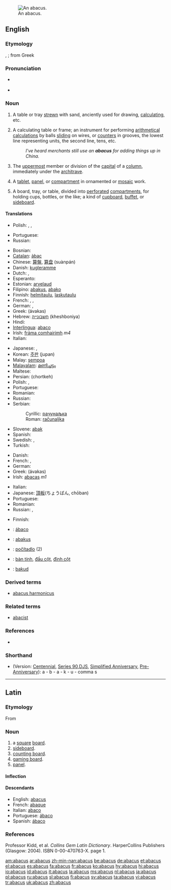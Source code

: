 {{wikisource1911Enc|Abacus}}
[[Image:Boulier1.JPG|thumb|An abacus.]]
==English==

===Etymology===
{{L.}} {{term|abacus|lang=la}}, {{term|abax|lang=la}}; from Greek {{term|sc=polytonic|ἄβαξ|tr='a`bax}}

===Pronunciation===
* {{a|RP}} {{IPA|/ˈæbəkəs/}}
*{{audio|en-us-abacus.ogg|Audio (US)}}

===Noun===
{{en-noun|pl=abacuses|pl2=abaci}} {{i|considered pedantic}}

# {{obsolete}} A table or tray [[strewn]] with sand, anciently used for drawing, [[calculating]], etc.
# A calculating table or frame; an instrument for performing [[arithmetical]] [[calculations]] by balls [[sliding]] on wires, or [[counters]] in grooves, the lowest line representing units, the second line, tens, etc.
#:''I've heard merchants still use an '''abacus''' for adding things up in China.''
# {{architecture}} The [[uppermost]] member or division of the [[capital]] of a [[column]], immediately under the [[architrave]].
# {{archaic}} A [[tablet]], [[panel]], or [[compartment]] in ornamented or [[mosaic]] work.
# A board, tray, or table, divided into [[perforated]] [[compartments]], for holding cups, bottles, or the like; a kind of [[cupboard]], [[buffet]], or [[sideboard]].

====Translations====
{{trans-top|obsolete: tray of sand for calculating}}
* Polish: {{t+|pl|abakus|m}}, {{t|pl|abak|m}}, {{t|pl|liczydło|n}}
{{trans-mid}}
* Portuguese: {{t+|pt|ábaco|m}}
*Russian: {{t|ru|абак|m|tr=abák}}
{{trans-bottom}}

{{trans-top|calculating frame}}
* Bosnian: {{t-|bs|računaljka|f}}
*[[Catalan]]: [[àbac]]
*Chinese: [[算盤]], [[算盘]] (suànpán)
*Danish: [[kugleramme]]
* Dutch: {{t|nl|telraam|n}}, {{t+|nl|abacus|m}}
* Esperanto: {{t+|eo|abako|xs=Esperanto}}
*Estonian: [[arvelaud]]
*Filipino: [[abakus]], [[abako]]
*Finnish: [[helmitaulu]], [[laskutaulu]]
* French: {{t+|fr|abaque|m}}, {{t|fr|boulier|m}}, {{t|fr|boulier compteur|m}}
* German: {{t+|de|Abakus|m}}, {{t|de|Rechenbrett|n}}
*Greek: {{t|el|άβακας|m|}} (ávakas)
*Hebrew: [[חשבונייה]] (kheshboniya) {{f}}
* Hindi: {{t|hi|गिनतारा|m|xs=Hindi}}
*[[Interlingua]]: [[abaco#Interlingua|abaco]]
*Irish: [[fráma comhairimh]] ''m4''
* Italian: {{t+|it|abaco|m}}
{{trans-mid}}
* Japanese: {{t-|ja|算盤}}, {{t-|ja|そろばん|tr=soroban}}
*Korean: [[주판]] (jupan)
*Malay: [[sempoa]]
*[[Malayalam]]: [[മണിച്ചട്ടം]]
* Maltese: {{t-|mt|abaku|m|xs=Maltese}}
*Persian: {{FAchar|[[چرتکه]]}} (chortkeh)
* Polish: {{t|pl|liczydło|n}}, {{t+|pl|abakus|m}}
* Portuguese: {{t+|pt|ábaco|m}}
* Romanian: {{t+|ro|abac|n}}
*Russian: {{t|ru|счёты|mpl|tr=š'óty}}
*Serbian:
*:Cyrillic: [[рачунаљка]] {{f}}
*:Roman: [[računaljka]] {{f}}
*Slovene: [[abak]] {{m}}
*Spanish: {{t+|es|ábaco|m}}
* Swedish: {{t|sv|kulram|c}}, {{t+|sv|abakus}}
* Turkish: {{t-|tr|abaküs}}
{{trans-bottom}}

{{trans-top|uppermost member of the capital of a column}}
* Danish: {{t-|da|abacus}}
* French: {{t+|fr|abaque|f}}, {{t|fr|tailloir|m}}
* German: {{t|de|Kapitelldeckplatte|f}}
*Greek: {{t|el|άβακας|m|}} (ávakas)
*Irish: [[abacas]] ''m1''
{{trans-mid}}
* Italian: {{t+|it|abaco|m}}
*Japanese: [[頂板]](ちょうばん, chōban)
* Portuguese: {{t+|pt|ábaco|m}}
* Romanian: {{t+|ro|abacă|f}}
* Russian: {{t|ru|абак|m|tr=abák}}, {{t|ru|абака|f|tr=abáka}}
{{trans-bottom}}

{{trans-top|tablet/panel/compartment in ornamented mosaic work}}
* Finnish: {{t|fi|katelaatta}}
{{trans-mid}}
{{trans-bottom}}

{{trans-top|board for holding cups, etc}}
{{trans-mid}}
{{trans-bottom}}

{{checktrans-top}}
*{{ttbc|Galician|[[Galician]]}}: [[ábaco]]
*{{ttbc|Indonesian}}: [[abakus]]
*{{ttbc|Slovak}}: [[počítadlo]] {{n}} (2)
*{{ttbc|Vietnamese}}: [[bàn tính]], [[đầu cột]], [[đỉnh cột]]
*{{ttbc|Volapük|[[Volapük]]}}: [[bakud]]
{{trans-bottom}}

===Derived terms===
*[[abacus harmonicus]]

===Related terms===
*[[abacist]]

===References===
*{{R:Webster 1913}}

===Shorthand===
*(Version: [[w:Gregg Shorthand#Centennial Gregg Shorthand|Centennial]], [[w:Gregg _Shorthand#Series 90 Gregg Shorthand|Series 90]],[[w:Gregg Shorthand#Diamond Jubilee Gregg Shorthand|DJS]], [[w:Gregg Shorthand#Simplified Gregg Shorthand|Simplified]],[[w:Gregg Shorthand#Anniversary Gregg Shorthand|Anniversary]], [[w:Gregg Shorthand#Pre-Anniversary Gregg Shorthand|Pre-Anniversary]]): a - b - a - k - u - comma s

----

==Latin==

===Etymology===
From {{AGr.|la}} {{term|sc=polytonic|ἄβαξ|tr=abax||board}}

===Noun===
{{la-noun|abacus|abaci|abacī|m|second}}

# a [[square]] [[board]].
# [[sideboard]].
# [[counting board]].
# [[gaming board]].
# [[panel]].

====Inflection====
{{ladecl2}}
{{la-decl-2nd|abac}}

====Descendants====
* English: [[abacus#English|abacus]]
* French: [[abaque#French|abaque]]
* Italian: [[abaco#Italian|abaco]]
* Portuguese: [[ábaco#Portuguese|ábaco]]
* Spanish: [[ábaco#Spanish|ábaco]]

===References===
Professor Kidd, et al. ''Collins Gem Latin Dictionary''. HarperCollins Publishers (Glasgow: 2004). ISBN 0-00-470763-X. page 1.

[[am:abacus]]
[[ar:abacus]]
[[zh-min-nan:abacus]]
[[be:abacus]]
[[de:abacus]]
[[et:abacus]]
[[el:abacus]]
[[es:abacus]]
[[fa:abacus]]
[[fr:abacus]]
[[ko:abacus]]
[[hy:abacus]]
[[hi:abacus]]
[[io:abacus]]
[[id:abacus]]
[[it:abacus]]
[[la:abacus]]
[[ms:abacus]]
[[nl:abacus]]
[[ja:abacus]]
[[pl:abacus]]
[[ru:abacus]]
[[sl:abacus]]
[[fi:abacus]]
[[sv:abacus]]
[[ta:abacus]]
[[vi:abacus]]
[[tr:abacus]]
[[uk:abacus]]
[[zh:abacus]]
